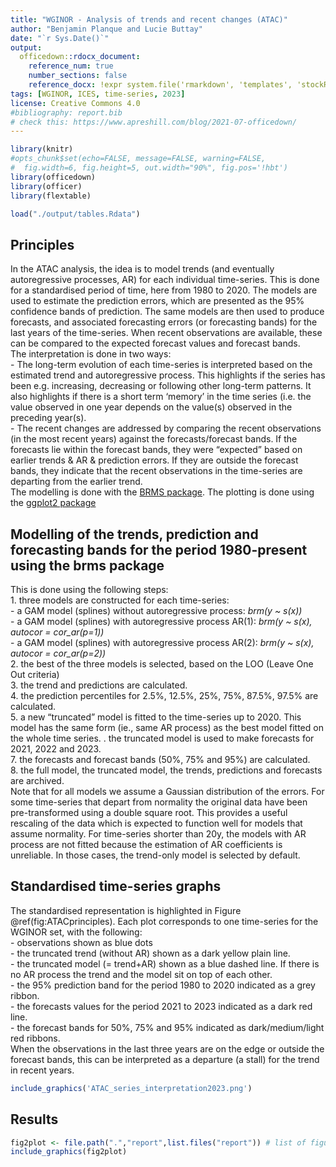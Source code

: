 ```yaml
---
title: "WGINOR - Analysis of trends and recent changes (ATAC)"
author: "Benjamin Planque and Lucie Buttay"
date: "`r Sys.Date()`"
output:
  officedown::rdocx_document:
    reference_num: true
    number_sections: false
    reference_docx: !expr system.file('rmarkdown', 'templates', 'stockReport', 'resources',     'reportTemplate.docx', package='icesdown')
tags: [WGINOR, ICES, time-series, 2023]
license: Creative Commons 4.0
#bibliography: report.bib
# check this: https://www.apreshill.com/blog/2021-07-officedown/
---
```



```r
library(knitr)
#opts_chunk$set(echo=FALSE, message=FALSE, warning=FALSE,
#  fig.width=6, fig.height=5, out.width="90%", fig.pos='!hbt')
library(officedown)
library(officer)
library(flextable)
```

```r
load("./output/tables.Rdata")
```

## Principles
In the ATAC analysis, the idea is to model trends (and eventually autoregressive processes, AR) for each individual time-series. This is done for a standardised period of time, here from 1980 to 2020. The models are used to estimate the prediction errors, which are presented as the 95% confidence bands of prediction. The same models are then used to produce forecasts, and associated forecasting errors (or forecasting bands) for the last years of the time-series. When recent observations are available, these can be compared to the expected forecast values and forecast bands.\
The interpretation is done in two ways: \
  - The long-term evolution of each time-series is interpreted based on the estimated trend and autoregressive process. This highlights if the series has been e.g. increasing, decreasing or following other long-term patterns. It also highlights if there is a short term 'memory' in the time series (i.e. the value observed in one year depends on the value(s) observed in the preceding year(s).\
  - The recent changes are addressed by comparing the recent observations (in the most recent years) against the forecasts/forecast bands.\ If the forecasts lie within the forecast bands, they were "expected" based on earlier trends & AR & prediction errors. If they are outside the forecast bands, they indicate that the recent observations in the time-series are departing from the earlier trend.\
The modelling is done with the [BRMS package](https://paul-buerkner.github.io/brms/). 
The plotting is done using the [ggplot2 package](https://ggplot2.tidyverse.org)

## Modelling of the trends, prediction and forecasting bands for the period 1980-present using the brms package
This is done using the following steps: \
1. three models are constructed for each time-series: \
  - a GAM model (splines) without autoregressive process: *brm(y ~ s(x))* \
  - a GAM model (splines) with autoregressive process AR(1): *brm(y ~ s(x), autocor = cor_ar(p=1))* \
  - a GAM model (splines) with autoregressive process AR(2): *brm(y ~ s(x), autocor = cor_ar(p=2))* \
2. the best of the three models is selected, based on the LOO (Leave One Out criteria) \
3. the trend and predictions are calculated. \
4. the prediction percentiles for 2.5%, 12.5%, 25%, 75%, 87.5%, 97.5% are calculated. \
5. a new "truncated" model is fitted to the time-series up to 2020. This model has the same form (ie., same AR process) as the best model fitted on the whole time series. \n
6. the truncated model is used to make forecasts for 2021, 2022 and 2023. \
7. the forecasts and forecast bands (50%, 75% and 95%) are calculated. \
8. the full model, the truncated model, the trends, predictions and forecasts are archived. \
Note that for all models we assume a Gaussian distribution of the errors. For some time-series that depart from normality 
the original data have been pre-transformed using a double square root. 
This provides a useful rescaling of the data which is expected to function well for models that assume normality. For time-series shorter than 20y, the models with AR process are not fitted because the estimation of AR coefficients is unreliable. In those cases, the trend-only model is selected by default.

## Standardised time-series graphs
The standardised representation is highlighted in Figure \@ref(fig:ATACprinciples).
Each plot corresponds to one time-series for the WGINOR set, with the following: \
- observations shown as blue dots \
- the truncated trend (without AR) shown as a dark yellow plain line. \
- the truncated model (= trend+AR) shown as a blue dashed line. If there is no AR process the trend and the model sit on top of each other. \
- the 95% prediction band for the period 1980 to 2020 indicated as a grey ribbon. \
- the forecasts values for the period 2021 to 2023 indicated as a dark red line. \
- the forecast bands for 50%, 75% and 95% indicated as dark/medium/light red ribbons. \
When the observations in the last three years are on the edge or outside the forecast bands, this can be interpreted as a departure (a stall) for the trend in recent years.

```r
include_graphics('ATAC_series_interpretation2023.png')
```

## Results

```r
fig2plot <- file.path(".","report",list.files("report")) # list of figure files in the report directory
include_graphics(fig2plot)
```
